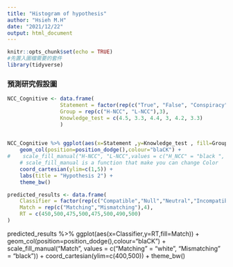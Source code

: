 ```yaml
---
title: "Histogram of hypothesis"
author: "Hsieh M.H"
date: "2021/12/22"
output: html_document
---
```


```r
knitr::opts_chunk$set(echo = TRUE)
#先置入圖檔需要的套件
library(tidyverse)
```
### 預測研究假設圖 
```r
NCC_Cognitive <- data.frame(
                 Statement = factor(rep(c("True", "False", "Conspiracy"),each = 2),levels = c("True", "False", "Conspiracy")), 
                 Group = rep(c("H-NCC", "L-NCC"),3), 
                 Knowledge_test = c(4.5, 3.3, 4.4, 3, 4.2, 3.3)
                 )

  
NCC_Cognitive %>% ggplot(aes(x=Statement ,y=Knowledge_test , fill=Group)) +
    geom_col(position=position_dodge(),colour="blaCK") +
#    scale_fill_manual("H-NCC", "L-NCC",values = c("H_NCC" = "black ", "L-NCC" = "#FF00CC")) +
    # scale_fill_manual is a function that make you can change Color
    coord_cartesian(ylim=c(1,5)) + 
    labs(title = "Hypothesis 2") +
    theme_bw()

```

```r
predicted_results <- data.frame(
    Classifier = factor(rep(c("Compatible","Null","Neutral","Incompatible"),each=2),levels=c("Compatible","Null","Neutral","Incompatible")),
    Match = rep(c("Matching","Mismatching"),4),
    RT = c(450,500,475,500,475,500,490,500)
)

```

predicted_results %>% ggplot(aes(x=Classifier,y=RT,fill=Match)) +
    geom_col(position=position_dodge(),colour="blaCK") +
    scale_fill_manual("Match", values = c("Matching" = "white", "Mismatching" = "black")) +
    coord_cartesian(ylim=c(400,500)) + 
    theme_bw()

